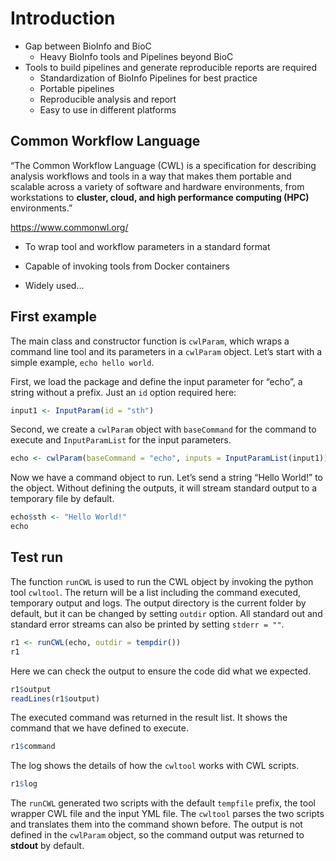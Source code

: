 \mainmatter

# Introduction {#intro}

- Gap between BioInfo and BioC
  + Heavy BioInfo tools and Pipelines beyond BioC

- Tools to build pipelines and generate reproducible reports are required 
  + Standardization of BioInfo Pipelines for best practice
  + Portable pipelines
  + Reproducible analysis and report
  + Easy to use in different platforms

## Common Workflow Language
"The Common Workflow Language (CWL) is a specification for describing
analysis workflows and tools in a way that makes them portable and
scalable across a variety of software and hardware environments, from
workstations to **cluster, cloud, and high performance computing (HPC)**
environments."

<https://www.commonwl.org/>

- To wrap tool and workflow parameters in a standard format

- Capable of invoking tools from Docker containers

- Widely used...

## First example
The main class and constructor function is `cwlParam`, which wraps a command line tool and its parameters in a `cwlParam` object. Let's start with a simple example, `echo hello world`.

First, we load the package and define the input parameter for "echo", a string without a prefix. Just an `id` option required here:
```r
input1 <- InputParam(id = "sth")
```

Second, we create a `cwlParam` object with `baseCommand` for the command to execute and `InputParamList` for the input parameters.
```r
echo <- cwlParam(baseCommand = "echo", inputs = InputParamList(input1))
```

Now we have a command object to run. Let's send a string "Hello World!" to the object. Without defining the outputs, it will stream standard output to a temporary file by default.
```r
echo$sth <- "Hello World!"
echo
```

## Test run
The function `runCWL` is used to run the CWL object by invoking the python tool `cwltool`. The return will be a list including the command executed, temporary output and logs. The output directory is the current folder by default, but it can be changed by setting `outdir` option. All standard out and standard error streams can also be printed by setting `stderr = ""`.
```r
r1 <- runCWL(echo, outdir = tempdir())
r1
```

Here we can check the output to ensure the code did what we expected.
```r
r1$output
readLines(r1$output)
```

The executed command was returned in the result list. It shows the command that we have defined to execute.
```r
r1$command
```

The log shows the details of how the `cwltool` works with CWL scripts.
```r
r1$log
```
The `runCWL` generated two scripts with the default `tempfile` prefix, the tool wrapper CWL file and the input YML file. The `cwltool` parses the two scripts and translates them into the command shown before. The output is not defined in the `cwlParam` object, so the command output was returned to __stdout__ by default.
